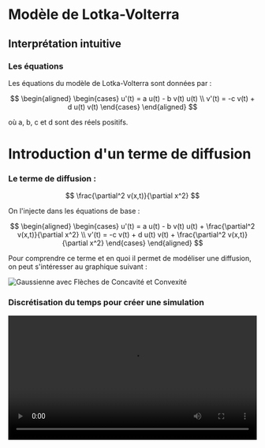 # Modèle de Lotka-Volterra

## Interprétation intuitive

### Les équations

Les équations du modèle de Lotka-Volterra sont données par :

$$
\begin{aligned}
    \begin{cases}
        u'(t) = a u(t) - b v(t) u(t) \\
        v'(t) = -c v(t)  + d u(t) v(t)
    \end{cases}
\end{aligned}
$$

où a, b, c et d sont des réels positifs.

# Introduction d'un terme de diffusion

### Le terme de diffusion :

$$
\frac{\partial^2 v(x,t)}{\partial x^2}
$$

On l'injecte dans les équations de base : 

$$
\begin{aligned}
    \begin{cases}
        u'(t) = a u(t) - b v(t) u(t) + \frac{\partial^2 v(x,t)}{\partial x^2} \\
        v'(t) = -c v(t)  + d u(t) v(t) + \frac{\partial^2 v(x,t)}{\partial x^2}
    \end{cases}
\end{aligned}
$$

Pour comprendre ce terme et en quoi il permet de modéliser une diffusion, on peut s'intéresser au graphique suivant :

![Gaussienne avec Flèches de Concavité et Convexité](/are-presentation/img/GaussienneVF.png)

### Discrétisation du temps pour créer une simulation 

<video src="/are-presentation/img/LV-anim1.mp4" width="100%" controls></video>
